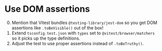 # Use DOM assertions

0. Mention that Vitest bundles `@testing-library/jest-dom` so you get DOM assertions like `.toBeVisible()` out of the box!
1. Extend `tsconfig.test.json` with `types` set to `@vitest/browser/matchers` so it picks up the type definitions.
1. Adjust the test to use proper assertions instead of `.toBeTruthy()`.
